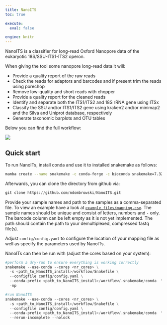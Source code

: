 ```yaml
---
title: NanoITS
toc: true

execute:
  eval: false

engine: knitr
---
```


NanoITS is a classifier for long-read Oxford Nanopore data of the eukaryotic 18S/SSU-ITS1-ITS2 operon.

When giving the tool some nanopore long-read data it will:

-   Provide a quality report of the raw reads
-   Check the reads for adaptors and barcodes and if present trim the reads using porechop
-   Remove low-quality and short reads with chopper
-   Provide a quality report for the cleaned reads
-   Identify and separate both the ITS1/ITS2 and 18S rRNA gene using ITSx
-   Classify the SSU and/or ITS1/ITS2 gene using kraken2 and/or minimap2 and the Silva and Uniprot database, respectively
-   Generate taxonomic barplots and OTU tables

Below you can find the full workflow:

![](img/visualization.png)

## Quick start

To run NanoITs, install conda and use it to installed snakemake as follows:

```bash
mamba create --name snakemake -c conda-forge -c bioconda snakemake=7.32.4 python=3.11.6
```

Afterwards, you can clone the directory from github via:

```python
git clone https://github.com/ndombrowski/NanoITS.git
```

Provide your sample names and path to the samples as a comma-separated file. To view an example have a look at [`example_files/mapping.csv`](https://raw.githubusercontent.com/ndombrowski/NanoITS/main/example_files/mapping.csv). The sample names should be unique and consist of letters, numbers and `-` only. The barcode column can be left empty as it is not yet implemented. The path should contain the path to your demultiplexed, compressed fastq file(s).

Adjust `config/config.yaml` to configure the location of your mapping file as well as specify the parameters used by NanoITs.

NanoITs can then be run with (adjust the cores based on your system):

```python
#perform a dry-run to ensure everything is working correctly
snakemake --use-conda --cores <nr_cores> \
  -s <path_to_NanoITS_install>/workflow/Snakefile \
  --configfile config/config.yaml \
  --conda-prefix <path_to_NanoITS_install>/workflow/.snakemake/conda  \
  -np 

#run NanoITS
snakemake --use-conda --cores <nr_cores> \
  -s <path_to_NanoITS_install>/workflow/Snakefile \
  --configfile config/config.yaml \
  --conda-prefix <path_to_NanoITS_install>/workflow/.snakemake/conda  \
  --rerun-incomplete --nolock
```